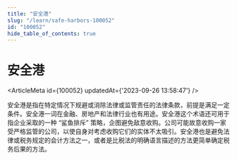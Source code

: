 ```yaml
---
title: "安全港"
slug: "/learn/safe-harbors-100052"
id: "100052"
hide_table_of_contents: true
---
```



# 安全港

<ArticleMeta id={100052} updatedAt={'2023-09-26 13:58:47'} />
<div className='border-solid border-b border-t-0 my-4 border-[var(--ifm-color-gray-300)]' />

安全港是指在特定情况下规避或消除法律或监管责任的法律条款，前提是满足一定条件。安全港一词在金融、房地产和法律行业也有用途。安全港这个术语还可用于指企业采取的一种 “鲨鱼排斥” 策略，企图避免敌意收购。公司可能故意收购一家受严格监管的公司，以使自身对考虑收购它们的实体不太吸引。安全港也是避免法律或税务规定的会计方法之一，或者是比税法的明确语言描述的方法更简单确定税务后果的方法。

